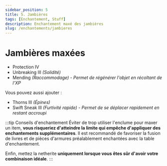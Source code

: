 ```yaml
---
sidebar_position: 5
title: 5. Jambières
tags: [Enchantement, Stuff]
description: Enchantement maxé des jambières
slug: /enchantements/jambieres
---
```


# Jambières maxées

* Protection IV
* Unbreaking III _(Solidité)_
* Mending _(Raccommodage)_ - _Permet de régénérer l'objet en récoltant de l'XP_

Vous pouvez aussi ajouter :
* Thorns III _(Épines)_
* Swift Sneak III _(Furtivité rapide)_ - _Permet de se déplacer rapidement en restant accroupi_

:::tip Conseils d'enchantement
Éviter de trop utiliser l'enclume pour maxer un item, **vous risqueriez d'atteindre la limite qui empêche d'appliquer des enchantements supplémentaires**.
Il est recommandé de favoriser la fusion de livres et de pièces d'armures préalablement enchantées avec la table d'enchantement.

Enfin, mettez la netherite **uniquement lorsque vous êtes sûr d'avoir votre combinaison idéale**.
:::